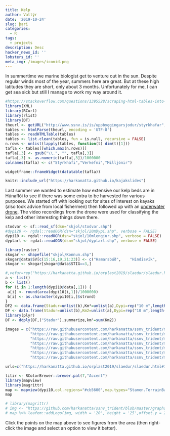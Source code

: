 ```yaml
---
title: Kelp
author: Valtýr
date: '2019-10-24'
slug: þari
categories:
  - R
tags:
  - projects
description: Desc
hacker_news_id: ''
lobsters_id: ''
meta_img: /images/iconid.png
---
```


In summertime we marine biologist get to venture out in the sun. Despite regular winds most of the year, summers here are great. But at these high latitudes they are short, only about 3 months. Unfortunately for me, I can get sea sick but still I manage to work my way around it.


```r
#https://stackoverflow.com/questions/1395528/scraping-html-tables-into-r-data-frames-using-the-xml-package
library(XML)
library(RCurl)
library(rlist)
library(DT)
theurl <- getURL("http://www.ssnv.is/is/uppbyggingarsjodur/styrkhafar",.opts = list(ssl.verifypeer = FALSE) )
tables <- htmlParse(theurl, encoding = 'UTF-8')
tables <- readHTMLTable(tables)
tables <- list.clean(tables, fun = is.null, recursive = FALSE)
n.rows <- unlist(lapply(tables, function(t) dim(t)[1]))
tafla <- tables[[which.max(n.rows)]]
tafla[,3] <- gsub("\\.", "", tafla[,3])
tafla[,3] <- as.numeric(tafla[,3])/1000000
colnames(tafla) <- c("Styrkhafi","Verkefni","Milljónir")

widgetframe::frameWidget(datatable(tafla))
```


```r
knitr::include_url("https://harkanatta.github.io/kajakslides")
```

Last summer we wanted to estimate how extensive our kelp beds are in Húnaflói to see if there was some extra to be harvested for various purposes. We started off with looking out for sites of interest on kayaks (also took advice from local fishermen) then followed up with an [underwater drone](https://www.sofarocean.com/products/trident). The video recordings from the drone were used for classifying the kelp and other interesting things down there.

```r

stodvar <- sf::read_sf(dsn="skjol/stodvar.shp")
#dypi20 <- rgdal::readOGR(dsn="skjol/20mDypi.shp", verbose = FALSE)
dypi10 <- rgdal::readOGR(dsn="skjol/10mlengjur.shp", verbose = FALSE)
dyptarl <- rgdal::readOGR(dsn="skjol/dyptarl.shp", verbose = FALSE)

library(raster)
skogar <- shapefile("skjol/Konnun.shp")
skogar@data$SV[c(15:16,19,21:23)] <- c("Hamarsbúð",    "Hindisvík",     "Finnsstaðanes",  "Bjargarbjörg",   "Kálfshamarsvík", "Sölvabakki")
skogar <- skogar[skogar@data$STIG==3,]

#,vefur=rep("https://harkanatta.github.io/orplast2019/slaedur/slaedur.html#1",length(skogar@data$SV)))
a <- list()
b <- list()
for (i in 1:length(dypi10@data[,1])) {
 a[i] <- round(area(dypi10[i,1])/1000000)
 b[i] <- as.character(dypi10[i,]$strond)
}
DF2 <- data.frame(Stadur=unlist(b),Km²=unlist(a),Dypi=rep("10 m",length(dypi10@data[,1])))
DF <- data.frame(Stadur=unlist(b),Km2=unlist(a),Dypi=rep("10 m",length(skogar@data$SV)))
library(plyr)
DF <- ddply(DF,("Stadur"),summarize,km²=sum(Km2))

images = c("https://raw.githubusercontent.com/harkanatta/ssnv_trident/master/skjol/skogar/sk6/hafnir.jpeg",
           "https://raw.githubusercontent.com/harkanatta/ssnv_trident/master/skjol/skogar/sk4/samsett.jpeg",
           "https://raw.githubusercontent.com/harkanatta/ssnv_trident/master/skjol/skogar/Finnssta%C3%B0anes/hrossa.jpeg",
           "https://raw.githubusercontent.com/harkanatta/ssnv_trident/master/skjol/skogar/sk1/stodvar/st1/sk1-st1B.jpg",
           "https://raw.githubusercontent.com/harkanatta/ssnv_trident/master/skjol/skogar/sk2/samsett.jpeg",
           "https://raw.githubusercontent.com/harkanatta/ssnv_trident/master/skjol/skogar/sk5/stodvar/st1/sk5-st1.jpg",
           "https://raw.githubusercontent.com/harkanatta/ssnv_trident/master/skjol/skogar/sk3/samsett.jpeg")

urls=c("https://harkanatta.github.io/orplast2019/slaedur/slaedur.html#1","https://harkanatta.github.io/orplast2019/slaedur/slaedur.html#3","https://harkanatta.github.io/orplast2019/slaedur/slaedur.html#18","https://harkanatta.github.io/orplast2019/slaedur/slaedur.html#21","https://harkanatta.github.io/orplast2019/slaedur/slaedur.html#11","https://harkanatta.github.io/orplast2019/slaedur/slaedur.html#20","https://harkanatta.github.io/orplast2019/slaedur/slaedur.html#7")

litir <- RColorBrewer::brewer.pal(7,"Accent")
library(mapview)
library(magrittr)
map <- mapview(dypi10,col.regions="#cb5600",map.types="Stamen.TerrainBackground", legend = FALSE,popup=leafpop::popupTable(DF2))+mapview(stodvar, popup = leafpop::popupImage(images,width="500"),legend=FALSE,col.regions=litir,cex=14)+mapview(skogar,popup=leafpop::popupTable(DF),label=skogar@data$SV,legend=FALSE)+mapview(dyptarl,lwd=0.3,legend=FALSE)
map

# library(magrittr)
# img <- "https://github.com/harkanatta/ssnv_trident/blob/master/graphs/tvologo.jpg?raw=true"
# map %>% leafem::addLogo(img, width = '20', height = '25',offset.y = 20,offset.x = 80,alpha = 0.7) %>% leaflet.extras::addFullscreenControl(pseudoFullscreen = T)

```

Click the points on the map above to see figures from the area (then right-click the image and select an option to view it better).
